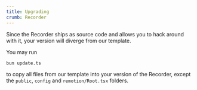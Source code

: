 ```yaml
---
title: Upgrading
crumb: Recorder
---
```


Since the Recorder ships as source code and allows you to hack around with it, your version will diverge from our template.

You may run

```
bun update.ts
```

to copy all files from our template into your version of the Recorder, except the `public`, `config` and `remotion/Root.tsx` folders.
